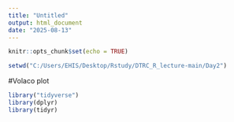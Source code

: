 ```yaml
---
title: "Untitled"
output: html_document
date: "2025-08-13"
---
```


```r
knitr::opts_chunk$set(echo = TRUE)
```


```r
setwd("C:/Users/EHIS/Desktop/Rstudy/DTRC_R_lecture-main/Day2")
```
#Volaco plot
```r
library("tidyverse")
library(dplyr)
library(tidyr)
```

